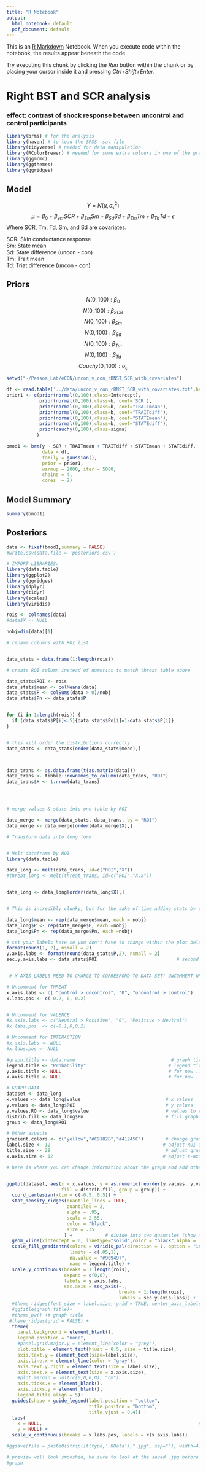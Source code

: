 ```yaml
---
title: "R Notebook"
output:
  html_notebook: default
  pdf_document: default
---
```


This is an [R Markdown](http://rmarkdown.rstudio.com) Notebook. When you execute code within the notebook, the results appear beneath the code. 

Try executing this chunk by clicking the *Run* button within the chunk or by placing your cursor inside it and pressing *Ctrl+Shift+Enter*. 

# **Right BST and SCR analysis**

### effect: contrast of shock response between uncontrol and control participants

```r
library(brms) # for the analysis
library(haven) # to load the SPSS .sav file
library(tidyverse) # needed for data manipulation.
library(RColorBrewer) # needed for some extra colours in one of the graphs
library(ggmcmc)
library(ggthemes)
library(ggridges)
```
## **Model**
$$Y = N(\mu, \sigma_{\epsilon}^{2})$$
$$\mu = \beta_{0} + \beta_{scr}SCR + \beta_{Sm}Sm + \beta_{Sd}Sd + \beta_{Tm}Tm + \beta_{Td}Td + \epsilon$$
Where SCR, Tm, Td, Sm, and Sd are covariates.  

SCR: Skin conductance response  
Sm: State mean  
Sd: State difference (uncon - con)  
Tm: Trait mean  
Td: Triat difference (uncon - con)  


## **Priors**

$$N(0,100): \beta_{0}$$
$$N(0,100): \beta_{SCR}$$
$$N(0,100): \beta_{Sm}$$
$$N(0,100): \beta_{Sd}$$
$$N(0,100): \beta_{Tm}$$
$$N(0,100): \beta_{Td}$$
$$Cauchy(0,100): \sigma_{\epsilon}$$

```r
setwd("~/Pessoa_Lab/eCON/uncon_v_con_rBNST_SCR_with_covariates")

df <- read.table('../data/uncon_v_con_rBNST_SCR_with_covariates.txt',header=TRUE)
prior1 <- c(prior(normal(0,100),class=Intercept),
            prior(normal(0,100),class=b, coef='SCR'),
            prior(normal(0,100),class=b, coef="TRAITmean"),
            prior(normal(0,100),class=b, coef="TRAITdiff"),
            prior(normal(0,100),class=b, coef="STATEmean"),
            prior(normal(0,100),class=b, coef="STATEdiff"),
            prior(cauchy(0,100),class=sigma)
           )

bmod1 <- brm(y ~ SCR + TRAITmean + TRAITdiff + STATEmean + STATEdiff, 
             data = df, 
             family = gaussian(),
             prior = prior1, 
             warmup = 2000, iter = 5000,
             chains = 4,
             cores  = 2)

```
## **Model Summary**
```r
summary(bmod1)
```
## **Posteriors**
```r
data <- fixef(bmod1,summary = FALSE)
#write.csv(data,file = 'posteriors.csv')
```


```r
# IMPORT LIBRARIES:
library(data.table)
library(ggplot2)
library(ggridges)
library(dplyr)
library(tidyr)
library(scales)
library(viridis)
```


```r
rois <- colnames(data)
#data$X <- NULL
```


```r
nobj=dim(data)[1]

# rename columns with ROI list


data_stats = data.frame(1:length(rois))

# create ROI column instead of numerics to match threat table above

data_stats$ROI <- rois
data_stats$mean <- colMeans(data)
data_stats$P <- colSums(data > 0)/nobj
data_stats$Pn <- data_stats$P


for (i in 1:length(rois)) {
  if (data_stats$P[i]<.5){data_stats$Pn[i]=1-data_stats$P[i]}
}


# this will order the distributions correctly
data_stats <- data_stats[order(data_stats$mean),]



data_trans <- as.data.frame(t(as.matrix(data)))
data_trans <- tibble::rownames_to_column(data_trans, "ROI")
data_trans$X <- 1:nrow(data_trans)




# merge values & stats into one table by ROI

data_merge <- merge(data_stats, data_trans, by = "ROI")
data_merge <- data_merge[order(data_merge$X),]

# Transform data into long form


# Melt dataframe by ROI
library(data.table)

data_long <- melt(data_trans, id=c("ROI","X"))
#threat_long <- melt(threat_trans, id=c("ROI","X.x"))


data_long <- data_long[order(data_long$X),]


# This is incredibly clunky, but for the sake of time adding stats by ensuring orders are all the same and repeating each value 2000 times... Tried a few different methods with no success for some reason. 

data_long$mean <- rep(data_merge$mean, each = nobj)
data_long$P <- rep(data_merge$P, each =nobj)
data_long$Pn <- rep(data_merge$Pn, each =nobj)

```

```r

# set your labels here so you don't have to change within the plot below: 
format(round(1, 2), nsmall = 2)
y.axis.labs <- format(round(data_stats$P,2), nsmall = 2)                        # y axis labels
sec.y.axis.labs <- data_stats$ROI                             # second y axis labels (probabilities)


 # X AXIS LABELS NEED TO CHANGE TO CORRESPOND TO DATA SET! UNCOMMENT WHICHEVER MATCHES

# Uncomment for THREAT
x.axis.labs <- c( "control > uncontrol", "0", "uncontrol > control")                 # x axis labels  THREAT
x.labs.pos <- c(-0.2, 0, 0.2)                                             # x axis position THREAT


# Uncomment for VALENCE
#x.axis.labs <- c("Neutral > Positive", "0", "Positive > Neutral")         # x axis labels  VALENCE
#x.labs.pos  <- c(-0.1,0,0.2)                                              # x axis position VALENCE

# Uncomment for INTERACTION
#x.axis.labs <- NULL                                                       # x axis labels  INTERACTION, not sure what to put.
#x.labs.pos <- NULL                                                        # a axis position INTERACTION, change when labels decided

#graph.title <- data.name                                   # graph title 
legend.title <- "Probability"                              # legend title
y.axis.title <- NULL                                       # for now ...
x.axis.title <- NULL                                       # for now...

# GRAPH DATA 
dataset <- data_long
x.values <- data_long$value                               # x values
y.values <- data_long$ROI                                 # y values
y.values.RO <- data_long$value                            # values to reorder Y by
distrib.fill <- data_long$Pn                              # fill graph with probabilities
group <- data_long$ROI

# Other aspects
gradient.colors <- c("yellow","#C9182B","#41245C")        # change gradient colors here (currently, yellow - purple)
label.size <- 12                                         # adjust ROI and probability y-axis font size
title.size <- 28                                          # adjust graph title size 
x.axis.size <- 12                                        # adjust x-axis label sizes

# here is where you can change information about the graph and add other characteristics using ggplot and ggridges


ggplot(dataset, aes(x = x.values, y = as.numeric(reorder(y.values, y.values.RO)), 
                    fill = distrib.fill, group = group)) +                        # scale = spacing, alpha = transparency
  coord_cartesian(xlim = c(-0.5, 0.5)) +
  stat_density_ridges(quantile_lines = TRUE, 
                      quantiles = 2, 
                      alpha = .95, 
                      scale = 2.55,
                      color = "black",
                      size = .35
                     ) +            # divide into two quantiles (show mean)
  geom_vline(xintercept = 0, linetype="solid",color = "black",alpha = .95, size = .45) +    #create line at X = 0
  scale_fill_gradientn(colors = viridis_pal(direction = 1, option = "inferno")(20),                         # set gradient
                       limits = c(.85,1),                                # which probabilites matter?
                       na.value = "#909497",                                # if not in limits, gray out
                       name = legend.title) +                            # name legend
  scale_y_continuous(breaks = 1:length(rois),                            # A VERY HACK-Y WAY TO HAVE TWO Y AXES W DISCRETE DATA
                     expand = c(0,0),
                     labels = y.axis.labs,                               # Trick ggplot into thinking data is continuous...
                     sec.axis = sec_axis(~.,                             # Second axis to show probabilities
                                         breaks = 1:length(rois),
                                         labels = sec.y.axis.labs)) +
  #theme_ridges(font_size = label.size, grid = TRUE, center_axis_labels = TRUE) +  # theme info
  #ggtitle(graph.title)+ 
  #theme_bw() +# graph title
 #theme_ridges(grid = FALSE) + 
  theme(   
    panel.background = element_blank(),
    legend.position = "none",
    #panel.grid.major.y = element_line(color = "grey"), 
    plot.title = element_text(hjust = 0.5, size = title.size),            # plot title size and position
    axis.text.y = element_text(size=label.size),                               # y-axis text size
    axis.line.x = element_line(color = "gray"),
    axis.text.y.right = element_text(size = label.size),                  # y-axis info for right axis
    axis.text.x = element_text(size = x.axis.size),
    #plot.margin = unit(c(0,0,0,0), "cm"),
    axis.ticks.x = element_blank(),
    axis.ticks.y = element_blank(),
    legend.title.align = 5)+
  guides(shape = guide_legend(label.position = "bottom",
                              title.positon = "bottom",
                              title.vjust = 0.4)) +          
  labs(
    x = NULL,                                                         # Add or not add X and Y labels
    y = NULL) +
  scale_x_continuous(breaks = x.labs.pos, labels = c(x.axis.labs))

#ggsave(file = paste0(strsplit(type,'.RData'),".jpg", sep=""), width=4.5, height=3, units = "in", dpi = 900)

# preview will look smooshed, be sure to look at the saved .jpg before making any changes to text size, etc!
#graph
```
